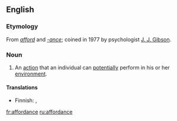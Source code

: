 ==English==

===Etymology===
From ''[[afford]]'' and ''[[-ance]]''; coined in 1977 by psychologist [[w:J. J. Gibson|J. J. Gibson]].

===Noun===
{{wikipedia}}
{{en-noun}}

# An [[action]] that an individual can [[potential]]ly perform in his or her [[environment]].

====Translations====
{{trans-top|an action that an individual can potentially perform in his or her environment}}
*Finnish: {{t-|fi|affordanssi}}, {{t-|fi|käyttömahdollisuus}}
{{trans-mid}}
{{trans-bottom}}

[[fr:affordance]]
[[ru:affordance]]